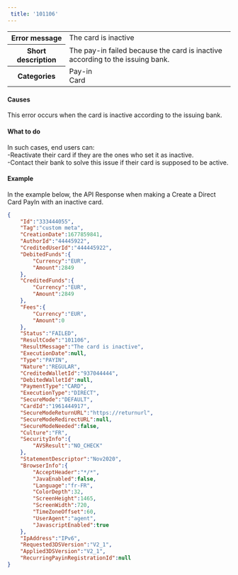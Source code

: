 ---  
 title: '101106'  
---  
  
<table>
    <tbody>
        <tr>
            <th scope="row"><strong>Error message</strong></th>
            <td>The card is inactive</td>
        </tr>
        <tr>
            <th scope="row"><strong>Short description</strong></th>
            <td>The pay-in failed because the card is inactive according to the issuing bank.</td>
        </tr>
        <tr>
            <th scope="row"><strong>Categories</strong></th>
            <td>  
<div class="label">Pay-in</div>  
<div class="label">Card</div>
</td>
        </tr>
    </tbody>
</table>  

#### Causes  

This error occurs when the card is inactive according to the issuing bank.  

#### What to do  

In such cases, end users can:  
-Reactivate their card if they are the ones who set it as inactive.  
-Contact their bank to solve this issue if their card is supposed to be active.  

#### Example  

In the example below, the API Response when making a Create a Direct Card PayIn with an inactive card.  
```json API Response
{
    "Id":"333444055",
    "Tag":"custom meta",
    "CreationDate":1677859841,
    "AuthorId":"44445922",
    "CreditedUserId":"444445922",
    "DebitedFunds":{
        "Currency":"EUR",
        "Amount":2849
    },
    "CreditedFunds":{
        "Currency":"EUR",
        "Amount":2849
    },
    "Fees":{
        "Currency":"EUR",
        "Amount":0
    },
    "Status":"FAILED",
    "ResultCode":"101106",
    "ResultMessage":"The card is inactive",
    "ExecutionDate":null,
    "Type":"PAYIN",
    "Nature":"REGULAR",
    "CreditedWalletId":"937044444",
    "DebitedWalletId":null,
    "PaymentType":"CARD",
    "ExecutionType":"DIRECT",
    "SecureMode":"DEFAULT",
    "CardId":"1961444917",
    "SecureModeReturnURL":"https://returnurl",
    "SecureModeRedirectURL":null,
    "SecureModeNeeded":false,
    "Culture":"FR",
    "SecurityInfo":{
        "AVSResult":"NO_CHECK"
    },
    "StatementDescriptor":"Nov2020",
    "BrowserInfo":{
        "AcceptHeader":"*/*",
        "JavaEnabled":false,
        "Language":"fr-FR",
        "ColorDepth":32,
        "ScreenHeight":1465,
        "ScreenWidth":720,
        "TimeZoneOffset":60,
        "UserAgent":"agent",
        "JavascriptEnabled":true
    },
    "IpAddress":"IPv6",
    "Requested3DSVersion":"V2_1",
    "Applied3DSVersion":"V2_1",
    "RecurringPayinRegistrationId":null
}
```